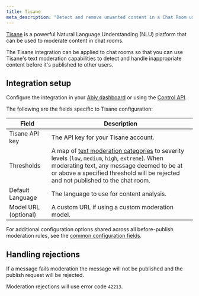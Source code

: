 ```yaml
---
title: Tisane
meta_description: "Detect and remove unwanted content in a Chat Room using Tisane AI."
---
```


[Tisane](https://tisane.ai/) is a powerful Natural Language Understanding (NLU) platform that can be used to moderate content in chat rooms.

The Tisane integration can be applied to chat rooms so that you can use Tisane's text moderation capabilities to detect and handle inappropriate content before it's published to other users.

## Integration setup <a id="setup"/>

Configure the integration in your [Ably dashboard](https://ably.com/accounts/any/apps/any/integrations) or using the [Control API](/docs/account/control-api).

The following are the fields specific to Tisane configuration:

| Field | Description |
| ----- | ----------- |
| Tisane API key | The API key for your Tisane account. |
| Thresholds | A map of [text moderation categories](https://docs.tisane.ai/apis/tisane-api-response-guide#supported-types) to severity levels (`low`, `medium`, `high`, `extreme`). When moderating text, any message deemed to be at or above a specified threshold will be rejected and not published to the chat room. |
| Default Language | The language to use for content analysis. |
| Model URL (optional) | A custom URL if using a custom moderation model. |

For additional configuration options shared across all before-publish moderation rules, see the [common configuration fields](/docs/chat/moderation#common-config).

## Handling rejections <a id="rejections"/>

If a message fails moderation the message will not be published and the publish request will be rejected.

Moderation rejections will use error code `42213`.
